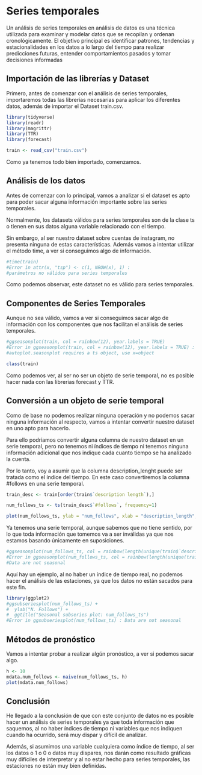 # Series temporales

Un análisis de series temporales en análisis de datos es una técnica utilizada para examinar y modelar datos que se recopilan y ordenan cronológicamente. El objetivo principal es identificar patrones, tendencias y estacionalidades en los datos a lo largo del tiempo para realizar predicciones futuras, entender comportamientos pasados y tomar decisiones informadas

## Importación de las librerías y Dataset

Primero, antes de comenzar con el análisis de series temporales, importaremos todas las librerías necesarias para aplicar los diferentes datos, además de importar el Dataset train.csv.

```{r}
library(tidyverse)  
library(readr)  
library(magrittr)
library(TTR)
library(forecast)

train <- read_csv("train.csv")
```

Como ya tenemos todo bien importado, comenzamos.

## Análisis de los datos

Antes de comenzar con lo principal, vamos a analizar si el dataset es apto para poder sacar alguna información importante sobre las series temporales.

Normalmente, los datasets válidos para series temporales son de la clase ts o tienen en sus datos alguna variable relacionado con el tiempo.

Sin embargo, al ser nuestro dataset sobre cuentas de instagram, no presenta ninguna de estas características. Además vamos a intentar utilizar el método time, a ver si conseguimos algo de información.

```{r}
#time(train)
#Error in attr(x, "tsp") <- c(1, NROW(x), 1) : 
#parámetros no válidos para series temporales
```

Como podemos observar, este dataset no es válido para series temporales.

## Componentes de Series Temporales

Aunque no sea válido, vamos a ver si conseguimos sacar algo de información con los componentes que nos facilitan el análisis de series temporales.

```{r}
#ggseasonplot(train, col = rainbow(12), year.labels = TRUE)
#Error in ggseasonplot(train, col = rainbow(12), year.labels = TRUE) : 
#autoplot.seasonplot requires a ts object, use x=object

class(train)
```

Como podemos ver, al ser no ser un objeto de serie temporal, no es posible hacer nada con las librerias forecast y TTR.

## Conversión a un objeto de serie temporal

Como de base no podemos realizar ninguna operación y no podemos sacar ninguna información al respecto, vamos a intentar convertir nuestro dataset en uno apto para hacerlo.

Para ello podríamos convertir alguna columna de nuestro dataset en un serie temporal, pero no tenemos ni índices de tiempo ni tenemos ninguna información adicional que nos indique cada cuanto tiempo se ha analizado la cuenta.

Por lo tanto, voy a asumir que la columna description_lenght puede ser tratada como el índice del tiempo. En este caso convertiremos la columna #follows en una serie temporal.

```{r}
train_desc <- train[order(train$`description length`),]

num_follows_ts <- ts(train_desc$`#follows`, frequency=1)

plot(num_follows_ts, ylab = "num_follows", xlab = "description_length", main = "Series Temporal de num_follows vs description_length")
```

Ya tenemos una serie temporal, aunque sabemos que no tiene sentido, por lo que toda información que tomemos va a ser inválidas ya que nos estamos basando únicamente en suposiciones.

```{r}
#ggseasonplot(num_follows_ts, col = rainbow(length(unique(train$`description length`))), year.labels = TRUE)
#Error in ggseasonplot(num_follows_ts, col = rainbow(length(unique(train$`description length`))),  : 
#Data are not seasonal
```

Aquí hay un ejemplo, al no haber un índice de tiempo real, no podemos hacer el análisis de las estaciones, ya que los datos no están sacados para este fin.

```{r}
library(ggplot2)
#ggsubseriesplot(num_follows_ts) +
#  ylab("N. Follows") +
#  ggtitle("Seasonal subseries plot: num_follows_ts")
#Error in ggsubseriesplot(num_follows_ts) : Data are not seasonal
```

## Métodos de pronóstico

Vamos a intentar probar a realizar algún pronóstico, a ver si podemos sacar algo.

```{r}
h <- 10
mdata.num_follows <- naive(num_follows_ts, h)
plot(mdata.num_follows)
```

## Conclusión

He llegado a la conclusión de que con este conjunto de datos no es posible hacer un análisis de series temporales ya que toda información que saquemos, al no haber índices de tiempo ni variables que nos indiquen cuando ha ocurrido, será muy dispar y difícil de analizar.

Además, si asumimos una variable cualquiera como índice de tiempo, al ser los datos o 1 o 0 o datos muy dispares, nos darán como resultado gráficas muy difíciles de interpretar y al no estar hecho para series temporales, las estaciones no están muy bien definidas.
